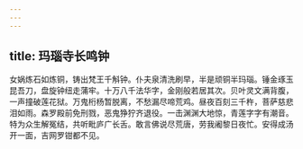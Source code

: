 ```yaml
---
---
---
```

title: 玛瑙寺长鸣钟
---







女娲炼石如炼铜，铸出梵王千斛钟。仆夫泉清洗刷早，半是顽铜半玛瑙。锤金琢玉昆吾刀，盘旋钟纽走蒲牢。十万八千法华字，金刚般若居其次。贝叶灵文满背腹，一声撞破莲花狱。万鬼桁杨暂脱离，不愁漏尽啼荒鸡。昼夜百刻三千杵，菩萨慈悲泪如雨。森罗殿前免刑戮，恶鬼狰狞齐退役。一击渊渊大地惊，青莲字字有潮音。特为众生解冤结，共听毗庐广长舌。敢言佛说尽荒唐，劳我阇黎日夜忙。安得成汤开一面，吉网罗钳都不见。